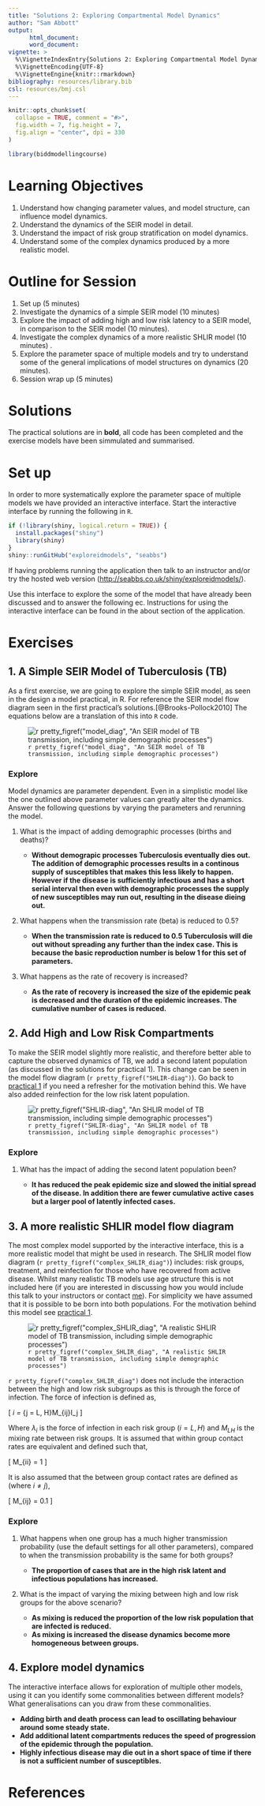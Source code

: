 ```yaml
---
title: "Solutions 2: Exploring Compartmental Model Dynamics"
author: "Sam Abbott"
output: 
      html_document:
      word_document:
vignette: >
  %\VignetteIndexEntry{Solutions 2: Exploring Compartmental Model Dynamics}
  %\VignetteEncoding{UTF-8}
  %\VignetteEngine{knitr::rmarkdown}
bibliography: resources/library.bib  
csl: resources/bmj.csl
---
```


```r
knitr::opts_chunk$set(
  collapse = TRUE, comment = "#>",
  fig.width = 7, fig.height = 7, 
  fig.align = "center", dpi = 330
)

library(biddmodellingcourse)
```

# Learning Objectives

1. Understand how changing parameter values, and model structure, can influence model dynamics.
1. Understand the dynamics of the SEIR model in detail.
1. Understand the impact of risk group stratification on model dynamics.
1. Understand some of the complex dynamics produced by a more realistic model.

# Outline for Session

1. Set up (5 minutes)
1. Investigate the dynamics of a simple SEIR model (10 minutes)
1. Explore the impact of adding high and low risk latency to a SEIR model, in comparison to the SEIR model (10 minutes).
1. Investigate the complex dynamics of a more realistic SHLIR model (10 minutes) .
1. Explore the parameter space of multiple models and try to understand some of the general implications of model structures on dynamics (20 minutes).
1. Session wrap up (5 minutes)

# Solutions

The practical solutions are in **bold**, all code has been completed and the exercise models have been simmulated and summarised.

# Set up 

In order to more systematically explore the parameter space of multiple models we have provided an interactive interface. Start the interactive interface by running the following in `R`.

```r
if (!library(shiny, logical.return = TRUE)) {
  install.packages("shiny")
  library(shiny)
}
shiny::runGitHub("exploreidmodels", "seabbs")
```

If having problems running the application then talk to an instructor and/or try the hosted web version ([http://seabbs.co.uk/shiny/exploreidmodels/](http://seabbs.co.uk/shiny/exploreidmodels/)).


Use this interface to explore the some of the model that have already been discussed and to answer the following ec. Instructions for using the interactive interface can be found in the about section of the application. 

# Exercises

## 1. A Simple SEIR Model of Tuberculosis (TB)

As a first exercise, we are going to explore the simple SEIR model, as seen in the design a model practical, in R. For reference the SEIR model flow diagram seen in the first practical's solutions.[@Brooks-Pollock2010] The equations below are a translation of this into `R` code.

![`r pretty_figref("model_diag", "An SEIR model of TB transmission, including simple demographic processes")`](./resources/SEIR_flow_diag.png)


### Explore

Model dynamics are parameter dependent. Even in a simplistic model like the one outlined above parameter values can greatly alter the dynamics. Answer the following questions by varying the parameters and rerunning the model. 

1. What is the impact of adding demographic processes (births and deaths)?
    
    - **Without demograpic processes Tuberculosis eventually dies out. The addition of 
    demographic processes results in a continous supply of susceptibles that makes this less likely to happen. However if the disease is sufficiently infectious and has a short serial interval then even with demographic processes the supply of new susceptibles may run out, resulting in the disease dieing out.**

1. What happens when the transmission rate (beta) is reduced to 0.5?

    - **When the transmission rate is reduced to 0.5 Tuberculosis will die out without spreading any further than the index case. This is because the basic reproduction number is below 1 for this set of parameters.** 


1. What happens as the rate of recovery is increased?

    - **As the rate of recovery is increased the size of the epidemic peak is decreased and the duration of the epidemic increases. The cumulative number of cases is reduced.**


## 2. Add High and Low Risk Compartments

To make the SEIR model slightly more realistic, and therefore better able to capture the observed dynamics of TB, we add a second latent population (as discussed in the solutions for practical 1). This change can be seen in the model flow diagram (`r pretty_figref("SHLIR-diag")`). Go back to [practical 1](https://bristolmathmodellers.github.io/biddmodellingcourse/articles/practical_1.html) if you need a refresher for the motivation behind this. We have also added reinfection for the low risk latent population.

![`r pretty_figref("SHLIR-diag", "An SHLIR model of TB transmission, including simple demographic processes")`](./resources/SHLIR_flow_diag.png)

### Explore

1. What has the impact of adding the second latent population been?

    - **It has reduced the peak epidemic size and slowed the initial spread of the disease. In addition there are fewer cumulative active cases but a larger pool of latently infected cases.**

## 3. A more realistic SHLIR model flow diagram 

The most complex model supported by the interactive interface, this is a more realistic model that might be used in research.
The SHLIR model flow diagram (`r pretty_figref("complex_SHLIR_diag")`) includes: risk groups, treatment, and reinfection for those who have recovered from active disease. Whilst many realistic TB models use age structure this is not included here (if you are interested in discussing how you would include this talk to your instructors or contact [me](https://www.samabbott.co.uk/)). For simplicity we have assumed that it is possible to be born into both populations. For the motivation behind this model see 
[practical 1](https://bristolmathmodellers.github.io/biddmodellingcourse/articles/practical-one.html). 

![`r pretty_figref("complex_SHLIR_diag", "A realistic SHLIR model of TB transmission, including simple demographic processes")`](./resources/SHLIR_real_flow_diag.png)

`r pretty_figref("complex_SHLIR_diag")` does not include the interaction between the high and low risk subgroups as this is through the force of infection. The force of infection is defined as,

\[ \lambda_i = \beta \sum_{j = L, H}M_{ij}I_j \]

Where $\lambda_i$ is the force of infection in each risk group ($i = L, H$) and $M_{LH}$ is the mixing rate between risk groups. It is assumed that within group contact rates are equivalent and defined such that,

\[ M_{ii} = 1 \]

It is also assumed that the between group contact rates are defined as (where $i \neq j$), 

\[ M_{ij} = 0.1 \]

### Explore


1. What happens when one group has a much higher transmission probability (use the default settings for all other parameters), compared to when the transmission probability is the same for both groups?

    - **The proportion of cases that are in the high risk latent and infectious populations has increased.**
      
1. What is the impact of varying the mixing between high and low risk groups for the above scenario?

    - **As mixing is reduced the proportion of the low risk population that are infected is reduced.**
    - **As mixing is increased the disease dynamics become more homogeneous between groups.**

## 4. Explore model dynamics

The interactive interface allows for exploration of multiple other models, using it can you identify some commonalities between different models? What generalisations can you draw from these commonalities. 

- **Adding birth and death process can lead to oscillating behaviour around some steady state.**
- **Add additional latent compartments reduces the speed of progression of the epidemic through the population.**
- **Highly infectious disease may die out in a short space of time if there is not a sufficient number of susceptibles.**


# References